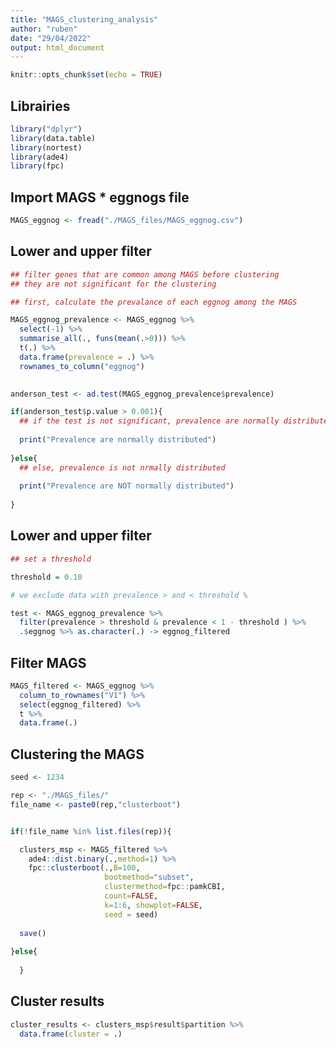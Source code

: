 ```yaml
---
title: "MAGS_clustering_analysis"
author: "ruben"
date: "29/04/2022"
output: html_document
---
```


```r
knitr::opts_chunk$set(echo = TRUE)
```

## Librairies

```r

library("dplyr")
library(data.table)
library(nortest)
library(ade4)
library(fpc)

```

## Import MAGS * eggnogs file

```r

MAGS_eggnog <- fread("./MAGS_files/MAGS_eggnog.csv")

```

## Lower and upper filter

```r

## filter genes that are common among MAGS before clustering
## they are not significant for the clustering

## first, calculate the prevalance of each eggnog among the MAGS

MAGS_eggnog_prevalence <- MAGS_eggnog %>%
  select(-1) %>%
  summarise_all(., funs(mean(.>0))) %>%
  t(.) %>%
  data.frame(prevalence = .) %>%
  rownames_to_column("eggnog")

  
anderson_test <- ad.test(MAGS_eggnog_prevalence$prevalence)

if(anderson_test$p.value > 0.001){
  ## if the test is not significant, prevalence are normally distributed
  
  print("Prevalence are normally distributed")
  
}else{
  ## else, prevalence is not nrmally distributed
  
  print("Prevalence are NOT normally distributed")
  
}

```

## Lower and upper filter

```r

## set a threshold

threshold = 0.10

# we exclude data with prevalence > and < threshold %

test <- MAGS_eggnog_prevalence %>%
  filter(prevalence > threshold & prevalence < 1 - threshold ) %>%
  .$eggnog %>% as.character(.) -> eggnog_filtered

```

## Filter MAGS

```r

MAGS_filtered <- MAGS_eggnog %>%
  column_to_rownames("V1") %>%
  select(eggnog_filtered) %>%
  t %>%
  data.frame(.)


```


## Clustering the MAGS

```r

seed <- 1234

rep <- "./MAGS_files/"
file_name <- paste0(rep,"clusterboot")


if(!file_name %in% list.files(rep)){

  clusters_msp <- MAGS_filtered %>%
    ade4::dist.binary(.,method=1) %>%
    fpc::clusterboot(.,B=100,
                     bootmethod="subset",
                     clustermethod=fpc::pamkCBI,
                     count=FALSE,
                     k=1:6, showplot=FALSE,
                     seed = seed)
  
  save()
  
}else{
    
  }

```

## Cluster results

```r

cluster_results <- clusters_msp$result$partition %>%
  data.frame(cluster = .)

```
